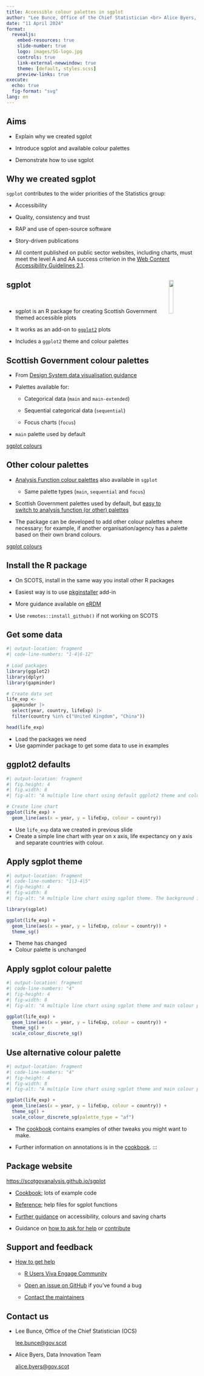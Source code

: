 ```yaml
---
title: Accessible colour palettes in sgplot
author: "Lee Bunce, Office of the Chief Statistician <br> Alice Byers, Data Innovation Team"
date: "11 April 2024"
format:
  revealjs: 
    embed-resources: true
    slide-number: true
    logo: images/SG-logo.jpg
    controls: true
    link-external-newwindow: true
    theme: [default, styles.scss]
    preview-links: true
execute:
  echo: true
  fig-format: "svg"
lang: en
---
```


## Aims

* Explain why we created sgplot

* Introduce sgplot and available colour palettes

*	Demonstrate how to use sgplot


## Why we created sgplot

`sgplot` contributes to the wider priorities of the Statistics group:

* Accessibility

* Quality, consistency and trust

* RAP and use of open-source software

* Story-driven publications

::: {.notes}
* All content published on public sector websites, including charts, must meet the level A and AA success criterion in the [Web Content Accessibility Guidelines 2.1](https://www.w3.org/TR/WCAG21/).
:::


## sgplot <img width='15%' align='right' src='images/sgplot-logo.svg' alt=''/> 

<br>

* sgplot is an R package for creating Scottish Government themed accessible plots

* It works as an add-on to [`ggplot2`](https://ggplot2.tidyverse.org/) plots

* Includes a `ggplot2` theme and colour palettes


## Scottish Government colour palettes

* From [Design System data visualisation guidance](https://designsystem.gov.scot/guidance/charts/data-visualisation-colour-palettes)

* Palettes available for: 

  * Categorical data (`main` and `main-extended`)

  * Sequential categorical data (`sequential`)

  * Focus charts (`focus`)

* `main` palette used by default


::: {.footer}
[sgplot colours](https://scotgovanalysis.github.io/sgplot/articles/colours.html)
:::


## Other colour palettes {.smaller}

* [Analysis Function colour palettes](https://analysisfunction.civilservice.gov.uk/policy-store/data-visualisation-colours-in-charts/) also available in `sgplot`

  * Same palette types (`main`, `sequential` and `focus`)

* Scottish Government palettes used by default, but [easy to switch to analysis function (or other) palettes](https://scotgovanalysis.github.io/sgplot/articles/cookbook.html#using-non-default-sgplot-colour-palettes)

* The package can be developed to add other colour palettes where necessary; for example, if another organisation/agency has a palette based on their own brand colours.


::: {.footer}
[sgplot colours](https://scotgovanalysis.github.io/sgplot/articles/colours.html)
:::


## Install the R package

* On SCOTS, install in the same way you install other R packages

* Easiest way is to use [pkginstaller](https://github.com/scotgovanalysis/pkginstaller) add-in

* More guidance available on [eRDM](https://erdm.scotland.gov.uk/documents/A42404229/details)

* Use `remotes::install_github()` if not working on SCOTS


## Get some data

```r
#| output-location: fragment
#| code-line-numbers: "1-4|6-12"
 
# Load packages
library(ggplot2)
library(dplyr)
library(gapminder)

# Create data set
life_exp <-
  gapminder |>
  select(year, country, lifeExp) |>
  filter(country %in% c("United Kingdom", "China"))

head(life_exp)
```

::: {.notes}
* Load the packages we need
* Use gapminder package to get some data to use in examples
:::


## ggplot2 defaults

```r
#| output-location: fragment
#| fig.height: 4
#| fig.width: 8
#| fig-alt: "A multiple line chart using default ggplot2 theme and colours. The background is grey with white grid lines, and the data lines are turquoise and orange."

# Create line chart
ggplot(life_exp) +
  geom_line(aes(x = year, y = lifeExp, colour = country))
```

::: {.notes}
* Use `life_exp` data we created in previous slide
* Create a simple line chart with year on x axis, life expectancy on y axis and separate countries with colour.
:::


## Apply sgplot theme

```r
#| output-location: fragment
#| code-line-numbers: "1|3-4|5"
#| fig-height: 4
#| fig-width: 8
#| fig-alt: "A multiple line chart using sgplot theme. The background is white with grey horizontal grid lines. The data lines are turquoise and orange." 

library(sgplot)

ggplot(life_exp) +
  geom_line(aes(x = year, y = lifeExp, colour = country)) +
  theme_sg()
```

::: {.notes}
* Theme has changed
* Colour palette is unchanged
:::


## Apply sgplot colour palette

```r
#| output-location: fragment
#| code-line-numbers: "4"
#| fig-height: 4
#| fig-width: 8
#| fig-alt: "A multiple line chart using sgplot theme and main colour palette. The background is white with grey horizontal grid lines. The data lines are dark blue and turquoise" 

ggplot(life_exp) +
  geom_line(aes(x = year, y = lifeExp, colour = country)) +
  theme_sg() +
  scale_colour_discrete_sg()
```


## Use alternative colour palette

```r
#| output-location: fragment
#| code-line-numbers: "4"
#| fig-height: 4
#| fig-width: 8
#| fig-alt: "A multiple line chart using sgplot theme and main colour palette from analysis function palettes. The background is white with grey horizontal grid lines. The data lines are dark blue and orange." 

ggplot(life_exp) +
  geom_line(aes(x = year, y = lifeExp, colour = country)) +
  theme_sg() +
  scale_colour_discrete_sg(palette_type = "af")
```


* The [cookbook](https://scotgovanalysis.github.io/sgplot/articles/cookbook.html#other-customisations) contains examples of other tweaks you might want to make.

* Further information on annotations is in the [cookbook](https://scotgovanalysis.github.io/sgplot/articles/cookbook.html#annotations).
:::


## Package website

<https://scotgovanalysis.github.io/sgplot>{preview-link="true"}

* [Cookbook](https://scotgovanalysis.github.io/sgplot/articles/cookbook.html); lots of example code

* [Reference](https://scotgovanalysis.github.io/sgplot/reference/index.html); help files for sgplot functions

* [Further guidance](https://scotgovanalysis.github.io/sgplot/articles/index.html) on accessibility, colours and saving charts

* Guidance on [how to ask for help](https://scotgovanalysis.github.io/sgplot/SUPPORT.html) or [contribute](https://scotgovanalysis.github.io/sgplot/CONTRIBUTING.html)


## Support and feedback

* [How to get help](https://scotgovanalysis.github.io/sgplot/SUPPORT.html)

  * [R Users Viva Engage Community](https://engage.cloud.microsoft/main/groups/eyJfdHlwZSI6Ikdyb3VwIiwiaWQiOiI2MzQ4MzE2NjczIn0)
  
  * [Open an issue on GitHub](https://github.com/scotgovanalysis/sgplot/issues/new) if you've found a bug
  
  * [Contact the maintainers](https://scotgovanalysis.github.io/sgplot/authors.html#authors)


## Contact us

* Lee Bunce, Office of the Chief Statistician (OCS)

  <lee.bunce@gov.scot>
  
* Alice Byers, Data Innovation Team
  
  <alice.byers@gov.scot>